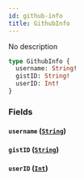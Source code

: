 ```yaml
---
id: github-info
title: GithubInfo
---
```



No description

```graphql
type GithubInfo {
  username: String!
  gistID: String!
  userID: Int!
}
```


### Fields

#### `username` ([`String`](/reference/scalars/string))




#### `gistID` ([`String`](/reference/scalars/string))




#### `userID` ([`Int`](/reference/scalars/int))






